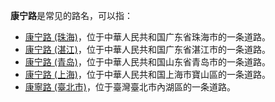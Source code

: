 '''康宁路'''是常见的路名，可以指：
* [[康宁路_(珠海)|康宁路 (珠海)]]，位于中華人民共和国广东省珠海市的一条道路。
* [[康宁路_(湛江)|康宁路 (湛江)]]，位于中華人民共和国广东省湛江市的一条道路。
* [[康宁路_(青岛)|康宁路 (青岛)]]，位于中華人民共和国山东省青岛市的一条道路。
* [[康宁路_(上海)|康宁路 (上海)]]，位于中華人民共和国上海市寶山區的一条道路。
* [[康寧路_(臺北市)|康寧路 (臺北市)]]，位于臺灣臺北市內湖區的一条道路。

{{disambig|Cat=街道名消歧义}}